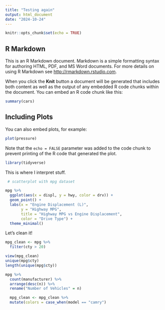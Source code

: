 ```yaml
---
title: "Testing again"
output: html_document
date: "2024-10-24"
---
```


```r
knitr::opts_chunk$set(echo = TRUE)
```

## R Markdown

This is an R Markdown document. Markdown is a simple formatting syntax for authoring HTML, PDF, and MS Word documents. For more details on using R Markdown see <http://rmarkdown.rstudio.com>.

When you click the **Knit** button a document will be generated that includes both content as well as the output of any embedded R code chunks within the document. You can embed an R code chunk like this:

```r
summary(cars)
```

## Including Plots

You can also embed plots, for example:

```r
plot(pressure)
```

Note that the `echo = FALSE` parameter was added to the code chunk to prevent printing of the R code that generated the plot.

```r
library(tidyverse)


```

This is where I interpret stuff.

```r
 # scatterplot with mpg dataset

mpg %>%
  ggplot(aes(x = displ, y = hwy, color = drv)) +
  geom_point() +
  labs(x = "Engine Displacement (L)",
       y = "Highway MPG",
       title = "Highway MPG vs Engine Displacement",
       color = "Drive Type") +
  theme_minimal()
```

Let's clean it!

```r
mpg_clean <- mpg %>%
  filter(cty > 20)
```


```r
view(mpg_clean)
unique(mpg$cty)
length(unique(mpg$cty))
```

```r
mpg %>%
  count(manufacturer) %>%
  arrange(desc(n)) %>%
  rename("Number of Vehicles" = n)

```

```r

  mpg_clean <- mpg_clean %>%
  mutate(colors = case_when(model == "camry")
        
```







